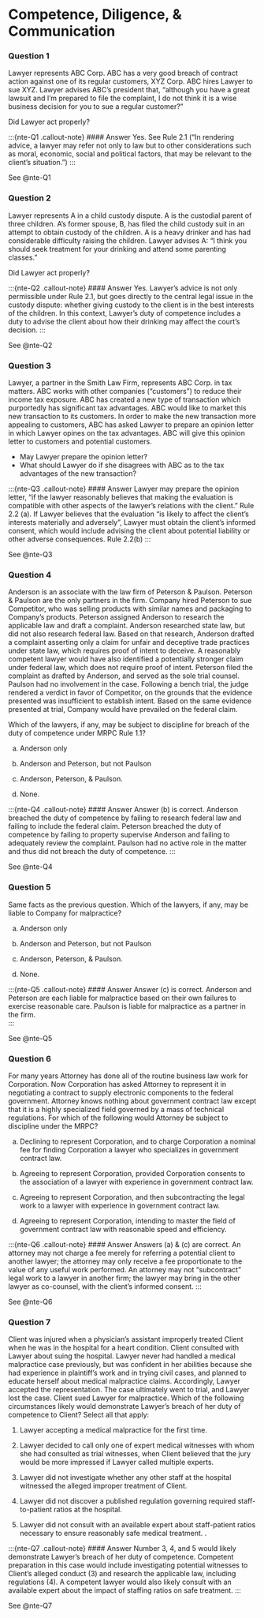 # Competence, Diligence, & Communication {.unnumbered}

### Question 1

Lawyer represents ABC Corp. ABC has a very good breach of contract action against one of its regular customers, XYZ Corp. ABC hires Lawyer to sue XYZ. Lawyer advises ABC's president that, “although you have a great lawsuit and I'm prepared to file the complaint, I do not think it is a wise business decision for you to sue a regular customer?" 

Did Lawyer act properly?

:::{nte-Q1 .callout-note}
#### Answer
Yes. See Rule 2.1 ("In rendering advice, a lawyer may refer not only to law but to other considerations such as moral, economic, social and political factors, that may be relevant to the client’s situation.")
:::

See @nte-Q1

### Question 2

Lawyer represents A in a child custody dispute. A is the custodial parent of three children. A's former spouse, B, has filed the child custody suit in an attempt to obtain custody of the children. A is a heavy drinker and has had considerable difficulty raising the children. Lawyer advises A: "I think you should seek treatment for your drinking and attend some parenting classes." 

Did Lawyer act properly?

:::{nte-Q2 .callout-note}
#### Answer
Yes. Lawyer's advice is not only permissible under Rule 2.1, but goes directly to the central legal issue in the custody dispute: whether giving custody to the client is in the best interests of the children. In this context, Lawyer's duty of competence includes a duty to advise the client about how their drinking may affect the court's decision. 
:::

See @nte-Q2

### Question 3

Lawyer, a partner in the Smith Law Firm, represents ABC Corp. in tax matters. ABC works with other companies (“customers") to reduce their income tax exposure. ABC has created a new type of transaction which purportedly has significant tax advantages. ABC would like to market this new transaction to its customers. In order to make the new transaction more appealing to customers, ABC has asked Lawyer to prepare an opinion letter in which Lawyer opines on the tax advantages. ABC will give this opinion letter to customers and potential customers. 

- May Lawyer prepare the opinion letter?
- What should Lawyer do if she disagrees with ABC as to the tax advantages of the new transaction?

:::{nte-Q3 .callout-note}
#### Answer
Lawyer may prepare the opinion letter, "if the lawyer reasonably believes that making the evaluation is compatible with other aspects of the lawyer's relations with the client." Rule 2.2 (a). If Lawyer believes that the evaluation "is likely to affect the client's interests materially and adversely", Lawyer must obtain the client's informed consent, which would include advising the client about potential liability or other adverse consequences. Rule 2.2(b)
:::

See @nte-Q3

### Question 4

Anderson is an associate with the law firm of Peterson & Paulson. Peterson & Paulson are the only partners in the firm. Company hired Peterson to sue Competitor, who was selling products with similar names and packaging to Company's products. Peterson assigned Anderson to research the applicable law and draft a complaint. Anderson researched state law, but did not also research federal law. Based on that research, Anderson drafted a complaint asserting only a claim for unfair and deceptive trade practices under state law, which requires proof of intent to deceive. A reasonably competent lawyer would have also identified a potentially stronger claim under federal law, which does not require proof of intent. Peterson filed the complaint as drafted by Anderson, and served as the sole trial counsel. Paulson had no involvement in the case. Following a bench trial, the judge rendered a verdict in favor of Competitor, on the grounds that the evidence presented was insufficient to establish intent. Based on the same evidence presented at trial, Company would have prevailed on the federal claim. 

Which of the lawyers, if any, may be subject to discipline for breach of the duty of competence under MRPC Rule 1.1? 

a. Anderson only

b. Anderson and Peterson, but not Paulson

c. Anderson, Peterson, & Paulson.

d. None.

:::{nte-Q4 .callout-note}
#### Answer
Answer (b) is correct. Anderson breached the duty of competence by failing to research federal law and failing to include the federal claim. Peterson breached the duty of competence by failing to property supervise Anderson and failing to adequately review the complaint. Paulson had no active role in the matter and thus did not breach the duty of competence. 
:::

See @nte-Q4

### Question 5 

Same facts as the previous question. Which of the lawyers, if any, may be liable to Company for malpractice? 

a. Anderson only

b. Anderson and Peterson, but not Paulson

c. Anderson, Peterson, & Paulson.

d. None.

:::{nte-Q5 .callout-note}
#### Answer
Answer (c) is correct. Anderson and Peterson are each liable for malpractice based on their own failures to exercise reasonable care. Paulson is liable for malpractice as a partner in the firm.  
:::

See @nte-Q5

### Question 6 

For many years Attorney has done all of the routine business law work for Corporation. Now Corporation has asked Attorney to represent it in negotiating a contract to supply electronic components to the federal government. Attorney knows nothing about government contract law except that it is a highly specialized field governed by a mass of technical regulations. For which of the following would Attorney be subject to discipline under the MRPC?

a. Declining to represent Corporation, and to charge Corporation a nominal fee for finding Corporation a lawyer who specializes in government contract law.

b. Agreeing to represent Corporation, provided Corporation consents to the association of a lawyer with experience in government contract law.

c. Agreeing to represent Corporation, and then subcontracting the legal work to a lawyer with experience in government contract law.

d. Agreeing to represent Corporation, intending to master the field of government contract law with reasonable speed and efficiency.

:::{nte-Q6 .callout-note}
#### Answer
Answers (a) & (c) are correct. An attorney may not charge a fee merely for referring a potential client to another lawyer; the attorney may only receive a fee proportionate to the value of any useful work performed. An attorney may not "subcontract" legal work to a lawyer in another firm; the lawyer may bring in the other lawyer as co-counsel, with the client's informed consent. 
:::

See @nte-Q6


### Question 7

Client was injured when a physician's assistant improperly treated Client when he was in the hospital for a heart condition. Client consulted with Lawyer about suing the hospital. Lawyer never had handled a medical malpractice case previously, but was confident in her abilities because she had experience in plaintiff's work and in trying civil cases, and planned to educate herself about medical malpractice claims. Accordingly, Lawyer accepted the representation. The case ultimately went to trial, and Lawyer lost the case. Client sued Lawyer for malpractice. Which of the following circumstances likely would demonstrate Lawyer's breach of her duty of competence to Client? Select all that apply: 

1. Lawyer accepting a medical malpractice for the first time. 

2. Lawyer decided to call only one of expert medical witnesses with whom she had consulted as trial witnesses, when Client believed that the jury would be more impressed if Lawyer called multiple experts. 

3. Lawyer did not investigate whether any other staff at the hospital witnessed the alleged improper treatment of Client. 

4. Lawyer did not discover a published regulation governing required staff-to-patient ratios at the hospital. 

5. Lawyer did not consult with an available expert about staff-patient ratios necessary to ensure reasonably safe medical treatment. .

:::{nte-Q7 .callout-note}
#### Answer
Number 3, 4, and 5 would likely demonstrate Lawyer's breach of her duty of competence. Competent preparation in this case would include investigating potential witnesses to Client's alleged conduct (3) and research the applicable law, including regulations (4). A competent lawyer would also likely consult with an available expert about the impact of staffing ratios on safe treatment. 
:::

See @nte-Q7
